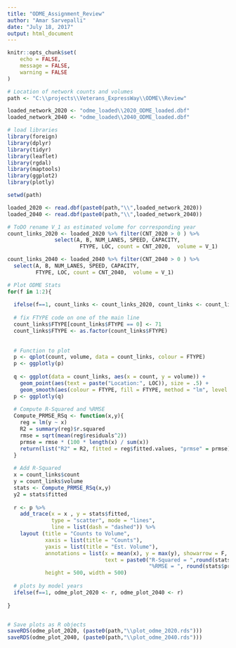 ```yaml
---
title: "ODME_Assignment_Review"
author: "Amar Sarvepalli"
date: "July 18, 2017"
output: html_document
---
```


```r
knitr::opts_chunk$set(
	echo = FALSE,
	message = FALSE,
	warning = FALSE
)

# Location of network counts and volumes
path <- "C:\\projects\\Veterans_ExpressWay\\ODME\\Review"

loaded_network_2020 <- "odme_loaded\\2020_ODME_loaded.dbf"
loaded_network_2040 <- "odme_loaded\\2040_ODME_loaded.dbf"

```


```r

# load libraries
library(foreign)
library(dplyr)
library(tidyr)
library(leaflet)
library(rgdal)
library(maptools)
library(ggplot2)
library(plotly)
```


```r
setwd(path)

loaded_2020 <- read.dbf(paste0(path,"\\",loaded_network_2020))
loaded_2040 <- read.dbf(paste0(path,"\\",loaded_network_2040))

# ToDO rename V_1 as estimated volume for corresponding year
count_links_2020 <- loaded_2020 %>% filter(CNT_2020 > 0 ) %>% 
               select(A, B, NUM_LANES, SPEED, CAPACITY, 
                       FTYPE, LOC, count = CNT_2020,  volume = V_1) 

count_links_2040 <- loaded_2040 %>% filter(CNT_2040 > 0 ) %>% 
  select(A, B, NUM_LANES, SPEED, CAPACITY, 
         FTYPE, LOC, count = CNT_2040,  volume = V_1) 

```



```r

# Plot ODME Stats
for(f in 1:2){
  
  ifelse(f==1, count_links <- count_links_2020, count_links <- count_links_2040)
  
  # fix FTYPE code on one of the main line
  count_links$FTYPE[count_links$FTYPE == 0] <- 71
  count_links$FTYPE <- as.factor(count_links$FTYPE)
  
  
  # Function to plot
  p <- qplot(count, volume, data = count_links, colour = FTYPE)
  p <- ggplotly(p)
  
  q <- ggplot(data = count_links, aes(x = count, y = volume)) +
    geom_point(aes(text = paste("Location:", LOC)), size = .5) +
    geom_smooth(aes(colour = FTYPE, fill = FTYPE, method = "lm", level = 0.9)) #+ facet_wrap(~ FTYPE)
  p <- ggplotly(q)
  
  # Compute R-Squared and %RMSE
  Compute_PRMSE_RSq <- function(x,y){
    reg = lm(y ~ x)
    R2 = summary(reg)$r.squared
    rmse = sqrt(mean(reg$residuals^2))
    prmse = rmse * (100 * length(x) / sum(x))
    return(list("R2" = R2, fitted = reg$fitted.values, "prmse" = prmse))  
  }
  
  # Add R-Squared
  x = count_links$count
  y = count_links$volume
  stats <- Compute_PRMSE_RSq(x,y)
  y2 = stats$fitted
  
  r <- p %>%
    add_trace(x = x , y = stats$fitted, 
              type = "scatter", mode = "lines", 
              line = list(dash = "dashed")) %>%
    layout (title = "Counts to Volume", 
            xaxis = list(title = "Counts"), 
            yaxis = list(title = "Est. Volume"),
            annotations = list(x = mean(x), y = max(y), showarrow = F,
                               text = paste0("R-Squared = ",round(stats$R2,4), "\n",
                                             "%RMSE = ", round(stats$prmse,2))),
            height = 500, width = 500)
  
  # plots by model years
  ifelse(f==1, odme_plot_2020 <- r, odme_plot_2040 <- r)
  
}


# Save plots as R objects
saveRDS(odme_plot_2020, (paste0(path,"\\plot_odme_2020.rds")))
saveRDS(odme_plot_2040, (paste0(path,"\\plot_odme_2040.rds")))
        
```


